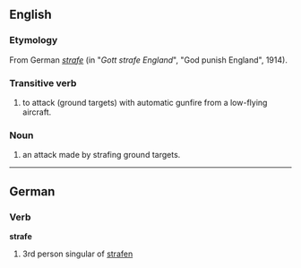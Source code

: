 ==English==
===Etymology===
From German ''[[strafe]]'' (in "''Gott strafe England''", "God punish England", 1914).

===Transitive verb===
# to attack (ground targets) with automatic gunfire from a low-flying aircraft.

===Noun===
# an attack made by strafing ground targets.

----
==German==
===Verb===
'''strafe'''

# 3rd person singular of [[strafen]]